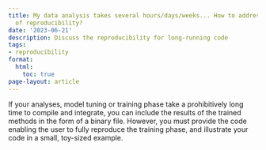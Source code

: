 ```yaml
---
title: My data analysis takes several hours/days/weeks... How to address the issue
  of reproducibility?
date: '2023-06-21'
description: Discuss the reproducibility for long-running code
tags:
- reproducibility
format:
  html:
    toc: true
page-layout: article
---
```


If your analyses, model tuning or training phase take a prohibitively long time to compile and integrate, you can include the results of the trained methods in the form of a binary file. However, you must provide the code enabling the user to fully reproduce the training phase, and illustrate your code in a small, toy-sized example.
